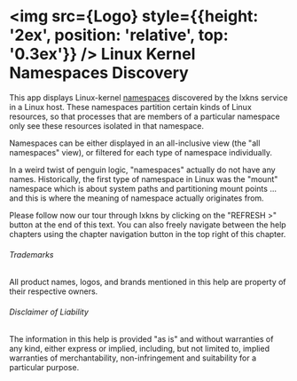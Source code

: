 
# <img src={Logo} style={{height: '2ex', position: 'relative', top: '0.3ex'}} /> Linux Kernel Namespaces Discovery

This app displays Linux-kernel
[namespaces](https://man7.org/linux/man-pages/man7/namespaces.7.html) discovered
by the lxkns service in a Linux host. These namespaces partition certain kinds
of Linux resources, so that processes that are members of a particular namespace
only see these resources isolated in that namespace.

Namespaces can be either displayed in an all-inclusive view (the "all
namespaces" view), or filtered for each type of namespace individually.

In a weird twist of penguin logic, "namespaces" actually do not have any names.
Historically, the first type of namespace in Linux was the "mount" namespace
which is about system paths and partitioning mount points ... and this is where
the meaning of namespace actually originates from.

Please follow now our tour through lxkns by clicking on the "REFRESH&nbsp;>"
button at the end of this text. You can also freely navigate between the help
chapters using the chapter navigation button <TocIcon className="icon" /> in the
top right of this chapter.

###### Trademarks

All product names, logos, and brands mentioned in this help are property of
their respective owners.

###### Disclaimer of Liability

The information in this help is provided "as is" and without warranties of any
kind, either express or implied, including, but not limited to, implied
warranties of merchantability, non-infringement and suitability for a particular
purpose.
